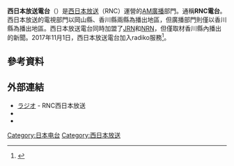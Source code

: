 '''西日本放送電台'''（{{lang-ja|西日本放送ラジオ、にしにっぽんほうそうラジオ}}）是[[西日本放送|西日本放送]]（RNC）運營的[[中波廣播|AM廣播]]部門。通稱'''RNC電台'''。西日本放送的電視部門以岡山縣、香川縣兩縣為播出地區，但廣播部門則僅以香川縣為播出地區。西日本放送電台同時加盟了[[JRN|JRN]]和[[NRN|NRN]]，但僅取材香川縣內播出的新聞。2017年11月1日，西日本放送電台加入radiko服務<ref>{{Cite web|date=2018-02-11|url=http://www.rnc.co.jp/radio/radiko/|title=RNCラジオ「radiko.jp」配信！  ラジオ  RNC西日本放送|publisher=西日本放送|accessdate=2018-02-11|archive-date=2021-04-19|archive-url=https://web.archive.org/web/20210419175133/https://www.rnc.co.jp/radio/radiko/|dead-url=no}}</ref>。
== 參考資料 ==
{{Reflist}}
== 外部連結 ==
* [http://www.rnc.co.jp/radio/ ラジオ] {{Wayback|url=http://www.rnc.co.jp/radio/ |date=20210422012430 }} - RNC西日本放送 {{ja icon}}
*{{Twitter|RNC_RADIO_FES|RNCラジオ}}
*{{Facebook|西日本放送ラジオ-295855130620708}}
{{JRN}}
{{NRN}}
[[Category:日本电台|Category:日本电台]]
[[Category:西日本放送|Category:西日本放送]]